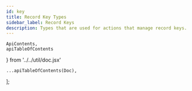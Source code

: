```yaml
---
id: key
title: Record Key Types
sidebar_label: Record Keys
description: Types that are used for actions that manage record keys.
---
```


    ApiContents,
    apiTableOfContents
} from '../../util/doc.jsx'

    ...apiTableOfContents(Doc),
];

<ApiContents doc={Doc} />